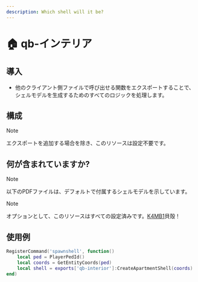 ```yaml
---
description: Which shell will it be?
---
```


# 🏠 qb-インテリア

## 導入

- 他のクライアント側ファイルで呼び出せる関数をエクスポートすることで、シェルモデルを生成するためのすべてのロジックを処理します。

## 構成

> [!NOTE]
> エクスポートを追加する場合を除き、このリソースは設定不要です。

## 何が含まれていますか?

> [!NOTE]
> 以下のPDFファイルは、デフォルトで付属するシェルモデルを示しています。

> [!NOTE]
> オプションとして、このリソースはすべての設定済みです。[K4MB1](https://www.k4mb1maps.com/)貝殻！

## 使用例

```lua
RegisterCommand('spawnshell', function()
    local ped = PlayerPedId()
    local coords = GetEntityCoords(ped)
    local shell = exports['qb-interior']:CreateApartmentShell(coords)
end)
```
